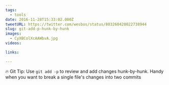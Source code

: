 ```yaml
---
tags:
  - tools
date: 2016-11-28T15:33:02.000Z
tweetURL: https://twitter.com/wesbos/status/803260420022738944
slug: git-add-p-hunk-by-hunk
images:
  - CyXBColXcAAWbvA.jpg
videos:

links:

---
```

🔥 Git Tip: Use `git add -p` to review and add changes hunk-by-hunk. Handy when you want to break a single file's changes into two commits

